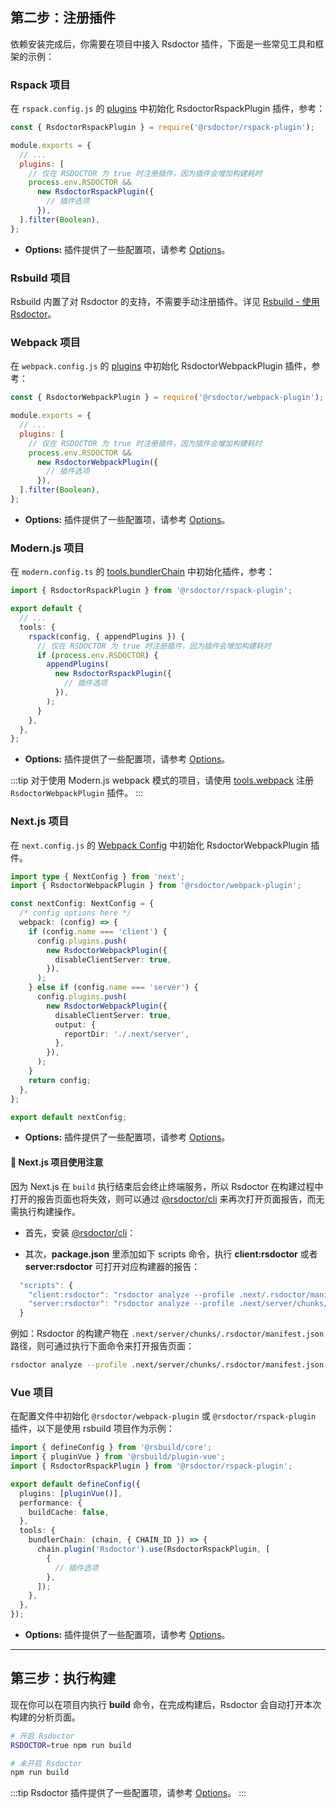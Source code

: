 ## 第二步：注册插件

依赖安装完成后，你需要在项目中接入 Rsdoctor 插件，下面是一些常见工具和框架的示例：

### Rspack 项目

在 `rspack.config.js` 的 [plugins](https://www.rspack.dev/config/plugins.html#plugins) 中初始化 RsdoctorRspackPlugin 插件，参考：

```js title="rspack.config.js"
const { RsdoctorRspackPlugin } = require('@rsdoctor/rspack-plugin');

module.exports = {
  // ...
  plugins: [
    // 仅在 RSDOCTOR 为 true 时注册插件，因为插件会增加构建耗时
    process.env.RSDOCTOR &&
      new RsdoctorRspackPlugin({
        // 插件选项
      }),
  ].filter(Boolean),
};
```

- **Options:** 插件提供了一些配置项，请参考 [Options](../../config/options/options)。

### Rsbuild 项目

Rsbuild 内置了对 Rsdoctor 的支持，不需要手动注册插件。详见 [Rsbuild - 使用 Rsdoctor](https://rsbuild.dev/zh/guide/debug/rsdoctor)。

### Webpack 项目

在 `webpack.config.js` 的 [plugins](https://webpack.js.org/configuration/plugins/#plugins) 中初始化 RsdoctorWebpackPlugin 插件，参考：

```js title="webpack.config.js"
const { RsdoctorWebpackPlugin } = require('@rsdoctor/webpack-plugin');

module.exports = {
  // ...
  plugins: [
    // 仅在 RSDOCTOR 为 true 时注册插件，因为插件会增加构建耗时
    process.env.RSDOCTOR &&
      new RsdoctorWebpackPlugin({
        // 插件选项
      }),
  ].filter(Boolean),
};
```

- **Options:** 插件提供了一些配置项，请参考 [Options](../../config/options/options)。

### Modern.js 项目

在 `modern.config.ts` 的 [tools.bundlerChain](https://modernjs.dev/configure/app/tools/rspack) 中初始化插件，参考：

```ts title="modern.config.ts"
import { RsdoctorRspackPlugin } from '@rsdoctor/rspack-plugin';

export default {
  // ...
  tools: {
    rspack(config, { appendPlugins }) {
      // 仅在 RSDOCTOR 为 true 时注册插件，因为插件会增加构建耗时
      if (process.env.RSDOCTOR) {
        appendPlugins(
          new RsdoctorRspackPlugin({
            // 插件选项
          }),
        );
      }
    },
  },
};
```

- **Options:** 插件提供了一些配置项，请参考 [Options](../../config/options/options)。

:::tip
对于使用 Modern.js webpack 模式的项目，请使用 [tools.webpack](https://modernjs.dev/configure/app/tools/webpack) 注册 `RsdoctorWebpackPlugin` 插件。
:::

### Next.js 项目

在 `next.config.js` 的 [Webpack Config](https://nextjs.org/docs/app/api-reference/next-config-js/webpack) 中初始化 RsdoctorWebpackPlugin 插件。

```ts title="next.config.ts"
import type { NextConfig } from 'next';
import { RsdoctorWebpackPlugin } from '@rsdoctor/webpack-plugin';

const nextConfig: NextConfig = {
  /* config options here */
  webpack: (config) => {
    if (config.name === 'client') {
      config.plugins.push(
        new RsdoctorWebpackPlugin({
          disableClientServer: true,
        }),
      );
    } else if (config.name === 'server') {
      config.plugins.push(
        new RsdoctorWebpackPlugin({
          disableClientServer: true,
          output: {
            reportDir: './.next/server',
          },
        }),
      );
    }
    return config;
  },
};

export default nextConfig;
```

- **Options:** 插件提供了一些配置项，请参考 [Options](../../config/options/options)。

#### 📢 Next.js 项目使用注意

因为 Next.js 在 `build` 执行结束后会终止终端服务，所以 Rsdoctor 在构建过程中打开的报告页面也将失效，则可以通过 [@rsdoctor/cli](/guide/start/cli) 来再次打开页面报告，而无需执行构建操作。

- 首先，安装 [@rsdoctor/cli](/guide/start/cli)：


<PackageManagerTabs command="add @rsdoctor/cli -D" />

- 其次，**package.json** 里添加如下 scripts 命令，执行 **client:rsdoctor** 或者 **server:rsdoctor** 可打开对应构建器的报告：

```ts
  "scripts": {
    "client:rsdoctor": "rsdoctor analyze --profile .next/.rsdoctor/manifest.json",
    "server:rsdoctor": "rsdoctor analyze --profile .next/server/chunks/.rsdoctor/manifest.json"
  }
```

例如：Rsdoctor 的构建产物在 `.next/server/chunks/.rsdoctor/manifest.json` 路径，则可通过执行下面命令来打开报告页面：

```bash
rsdoctor analyze --profile .next/server/chunks/.rsdoctor/manifest.json

```

### Vue 项目

在配置文件中初始化 `@rsdoctor/webpack-plugin` 或 `@rsdoctor/rspack-plugin` 插件，以下是使用 rsbuild 项目作为示例：

```ts title="rsbuild.config.ts"
import { defineConfig } from '@rsbuild/core';
import { pluginVue } from '@rsbuild/plugin-vue';
import { RsdoctorRspackPlugin } from '@rsdoctor/rspack-plugin';

export default defineConfig({
  plugins: [pluginVue()],
  performance: {
    buildCache: false,
  },
  tools: {
    bundlerChain: (chain, { CHAIN_ID }) => {
      chain.plugin('Rsdoctor').use(RsdoctorRspackPlugin, [
        {
          // 插件选项
        },
      ]);
    },
  },
});
```

- **Options:** 插件提供了一些配置项，请参考 [Options](../../config/options/options)。

---

## 第三步：执行构建

现在你可以在项目内执行 **build** 命令，在完成构建后，Rsdoctor 会自动打开本次构建的分析页面。

```bash
# 开启 Rsdoctor
RSDOCTOR=true npm run build

# 未开启 Rsdoctor
npm run build
```

:::tip
Rsdoctor 插件提供了一些配置项，请参考 [Options](../../config/options/options)。
:::

